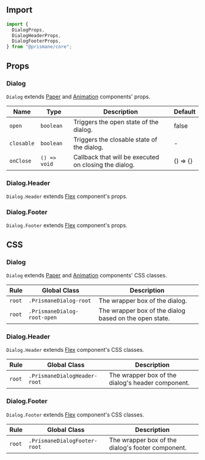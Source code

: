 ## Import

```js
import {
  DialogProps,
  DialogHeaderProps,
  DialogFooterProps,
} from "@prismane/core";
```

## Props

### Dialog

`Dialog` extends [Paper](/docs/components-api/data-display/paper-api) and [Animation](/docs/components-api/miscellaneous/animation-api) components' props.

| Name       | Type         | Description                                           | Default  |
| ---------- | ------------ | ----------------------------------------------------- | -------- |
| `open`     | `boolean`    | Triggers the open state of the dialog.                | false    |
| `closable` | `boolean`    | Triggers the closable state of the dialog.            | -        |
| `onClose`  | `() => void` | Callback that will be executed on closing the dialog. | () => {} |

### Dialog.Header

`Dialog.Header` extends [Flex](/docs/components-api/layout/flex-api) component's props.

### Dialog.Footer

`Dialog.Footer` extends [Flex](/docs/components-api/layout/flex-api) component's props.

## CSS

### Dialog

`Dialog` extends [Paper](/docs/components-api/data-display/paper-api) and [Animation](/docs/components-api/miscellaneous/animation-api) components' CSS classes.

| Rule   | Global Class                | Description                                            |
| ------ | --------------------------- | ------------------------------------------------------ |
| `root` | `.PrismaneDialog-root`      | The wrapper box of the dialog.                         |
| `root` | `.PrismaneDialog-root-open` | The wrapper box of the dialog based on the open state. |

### Dialog.Header

`Dialog.Header` extends [Flex](/docs/components-api/layout/flex-api) component's CSS classes.

| Rule   | Global Class                 | Description                                       |
| ------ | ---------------------------- | ------------------------------------------------- |
| `root` | `.PrismaneDialogHeader-root` | The wrapper box of the dialog's header component. |

### Dialog.Footer

`Dialog.Footer` extends [Flex](/docs/components-api/layout/flex-api) component's CSS classes.

| Rule   | Global Class                 | Description                                       |
| ------ | ---------------------------- | ------------------------------------------------- |
| `root` | `.PrismaneDialogFooter-root` | The wrapper box of the dialog's footer component. |
